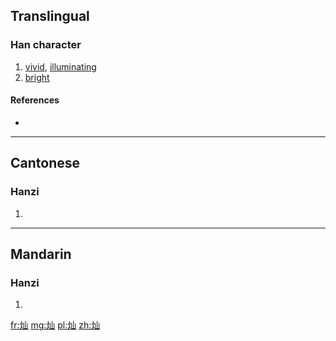 {{also|燦}}
==Translingual==

===Han character===
{{Han char|rn=86|rad=火|as=03|sn=7|four=|canj=火山 (FU)}}

# [[vivid]], [[illuminating]]
# [[bright]]

====References====
* {{Han ref|kx=0666.261|hdz=32189.100|uh=707F|ud=28799}}

----

==Cantonese==

===Hanzi===
{{yue-hanzi|jyut=|y=chan3|tra=燦}}

# {{defn|lang=yue|sort=火03}}

----

==Mandarin==

===Hanzi===
{{cmn-hanzi|tra=燦|pin=[[càn]] ([[can4]])|wg=ts'an<sup>4</sup>}}

# {{defn|lang=cmn|sort=火03}}

[[fr:灿]]
[[mg:灿]]
[[pl:灿]]
[[zh:灿]]